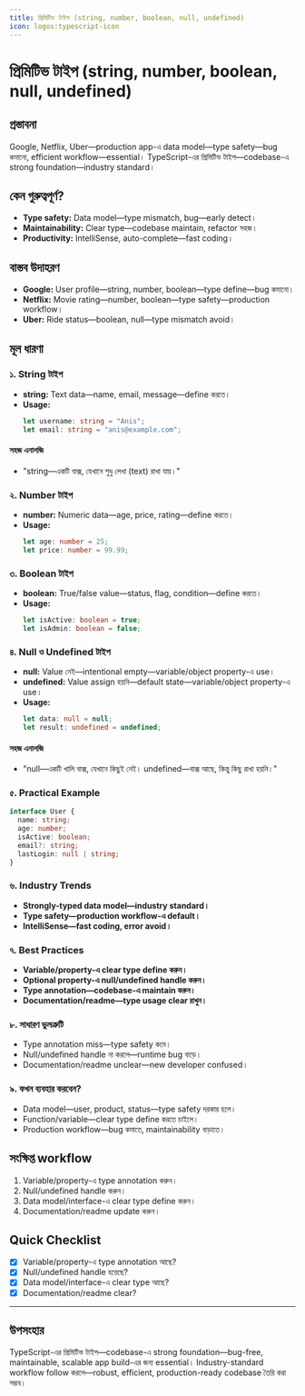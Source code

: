 ```yaml
---
title: প্রিমিটিভ টাইপ (string, number, boolean, null, undefined)
icon: logos:typescript-icon
---
```


# প্রিমিটিভ টাইপ (string, number, boolean, null, undefined)

## প্রস্তাবনা

Google, Netflix, Uber—production app-এ data model—type safety—bug কমানো, efficient workflow—essential। TypeScript-এর প্রিমিটিভ টাইপ—codebase-এ strong foundation—industry standard।

## কেন গুরুত্বপূর্ণ?

- **Type safety:** Data model—type mismatch, bug—early detect।
- **Maintainability:** Clear type—codebase maintain, refactor সহজ।
- **Productivity:** IntelliSense, auto-complete—fast coding।

## বাস্তব উদাহরণ

- **Google:** User profile—string, number, boolean—type define—bug কমানো।
- **Netflix:** Movie rating—number, boolean—type safety—production workflow।
- **Uber:** Ride status—boolean, null—type mismatch avoid।

## মূল ধারণা

### ১. String টাইপ

- **string:** Text data—name, email, message—define করতে।
- **Usage:**
  ```typescript
  let username: string = "Anis";
  let email: string = "anis@example.com";
  ```

#### সহজ এনালজি

- "string—একটি বাক্স, যেখানে শুধু লেখা (text) রাখা যায়।"

### ২. Number টাইপ

- **number:** Numeric data—age, price, rating—define করতে।
- **Usage:**
  ```typescript
  let age: number = 25;
  let price: number = 99.99;
  ```

### ৩. Boolean টাইপ

- **boolean:** True/false value—status, flag, condition—define করতে।
- **Usage:**
  ```typescript
  let isActive: boolean = true;
  let isAdmin: boolean = false;
  ```

### ৪. Null ও Undefined টাইপ

- **null:** Value নেই—intentional empty—variable/object property-এ use।
- **undefined:** Value assign হয়নি—default state—variable/object property-এ use।
- **Usage:**
  ```typescript
  let data: null = null;
  let result: undefined = undefined;
  ```

#### সহজ এনালজি

- "null—একটি খালি বাক্স, যেখানে কিছুই নেই। undefined—বাক্স আছে, কিন্তু কিছু রাখা হয়নি।"

### ৫. Practical Example

```typescript
interface User {
  name: string;
  age: number;
  isActive: boolean;
  email?: string;
  lastLogin: null | string;
}
```

### ৬. Industry Trends

- **Strongly-typed data model—industry standard।**
- **Type safety—production workflow-এ default।**
- **IntelliSense—fast coding, error avoid।**

### ৭. Best Practices

- **Variable/property-এ clear type define করুন।**
- **Optional property-এ null/undefined handle করুন।**
- **Type annotation—codebase-এ maintain করুন।**
- **Documentation/readme—type usage clear রাখুন।**

### ৮. সাধারণ ভুলত্রুটি

- Type annotation miss—type safety কমে।
- Null/undefined handle না করলে—runtime bug বাড়ে।
- Documentation/readme unclear—new developer confused।

### ৯. কখন ব্যবহার করবেন?

- Data model—user, product, status—type safety দরকার হলে।
- Function/variable—clear type define করতে চাইলে।
- Production workflow—bug কমাতে, maintainability বাড়াতে।

## সংক্ষিপ্ত workflow

1. Variable/property-এ type annotation করুন।
2. Null/undefined handle করুন।
3. Data model/interface-এ clear type define করুন।
4. Documentation/readme update করুন।

## Quick Checklist

- [x] Variable/property-এ type annotation আছে?
- [x] Null/undefined handle হয়েছে?
- [x] Data model/interface-এ clear type আছে?
- [x] Documentation/readme clear?

---

## উপসংহার

TypeScript-এর প্রিমিটিভ টাইপ—codebase-এ strong foundation—bug-free, maintainable, scalable app build-এর জন্য essential। Industry-standard workflow follow করলে—robust, efficient, production-ready codebase তৈরি করা সম্ভব।

